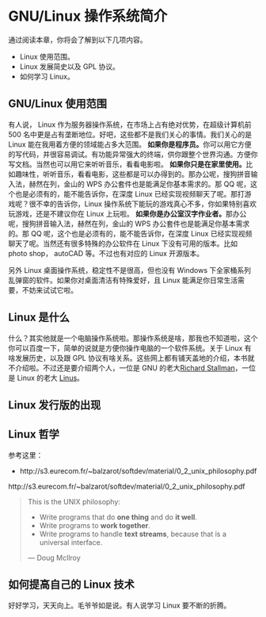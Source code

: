 # GNU/Linux 操作系统简介 {#chap:linux-intro}

通过阅读本章，你将会了解到以下几项内容。

- Linux 使用范围。
- Linux 发展简史以及 GPL 协议。
- 如何学习 Linux。

## GNU/Linux 使用范围

有人说， Linux\index{Linux} 作为服务器操作系统，在市场上占有绝对优势，在超级计算机前 500 名中更是占有垄断地位。好吧，这些都不是我们关心的事情。我们关心的是 Linux 能在我用着方便的领域能占多大范围。
**如果你是程序员。**你可以用它方便的写代码，并很容易调试。有功能异常强大的终端，供你跟整个世界沟通。方便你写文档。当然也可以用它来听听音乐，看看电影啦。
**如果你只是在家里使用。**比如趣味性，听听音乐，看看电影，这些都是可以办得到的。那办公呢，搜狗拼音输入法，赫然在列，金山的 WPS 办公套件也是能满足你基本需求的。那 QQ 呢，这个也是必须有的，能不能告诉你，在深度 Linux 已经实现视频聊天了呢。那打游戏呢？很不幸的告诉你，Linux 操作系统下能玩的游戏真心不多，你如果特别喜欢玩游戏，还是不建议你在 Linux 上玩啦。
**如果你是办公室汉字作业者。**那办公呢，搜狗拼音输入法，赫然在列，金山的 WPS 办公套件也是能满足你基本需求的。那 QQ 呢，这个也是必须有的，能不能告诉你，在深度 Linux 已经实现视频聊天了呢。当然还有很多特殊的办公软件在 Linux 下没有可用的版本。比如 photo shop， autoCAD 等。不过也有对应的 Linux 开源版本。

另外 Linux 桌面操作系统，稳定性不是很高，但也没有 Windows 下全家桶系列乱弹窗的软件。如果你对桌面清洁有特殊爱好，且 Linux 能满足你日常生活需要，不妨来试试它啦。

## Linux 是什么

什么？其实他就是一个电脑操作系统啦。那操作系统是啥，那我也不知道啦，这个你可以百度一下，简单的说就是方便你操作电脑的一个软件系统。关于 Linux 有啥发展历史，以及跟 GPL 协议有啥关系。这些网上都有铺天盖地的介绍，本书就不介绍啦。不过还是要介绍两个人，一位是 GNU 的老大[Richard Stallman](http://www.stallman.org/)，一位是 Linux 的老大 [Linus](https://en.wikipedia.org/wiki/Linus_Torvalds)。

## Linux 发行版的出现


## Linux 哲学

参考这里：

- http://s3.eurecom.fr/~balzarot/softdev/material/0_2_unix_philosophy.pdf

http://s3.eurecom.fr/~balzarot/softdev/material/0_2_unix_philosophy.pdf

> This is the UNIX philosophy: 
>
> - Write programs that do **one thing** and do **it well**. 
  - Write programs to **work together**. 
  - Write programs to handle **text streams**,   because that is a universal interface.
>
> --- Doug McIlroy

## 如何提高自己的 Linux 技术

好好学习，天天向上。毛爷爷如是说。有人说学习 Linux 要不断的折腾。
